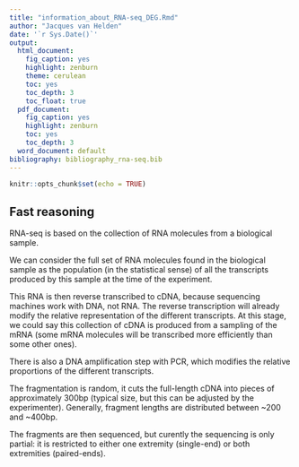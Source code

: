 ```yaml
---
title: "information_about_RNA-seq_DEG.Rmd"
author: "Jacques van Helden"
date: '`r Sys.Date()`'
output:
  html_document:
    fig_caption: yes
    highlight: zenburn
    theme: cerulean
    toc: yes
    toc_depth: 3
    toc_float: true
  pdf_document:
    fig_caption: yes
    highlight: zenburn
    toc: yes
    toc_depth: 3
  word_document: default
bibliography: bibliography_rna-seq.bib
---
```


```r
knitr::opts_chunk$set(echo = TRUE)
```


## Fast reasoning

RNA-seq is based on the collection of RNA molecules from a biological sample.


We can consider the full set of RNA molecules found in the biological sample as the population (in the statistical sense) of all the transcripts produced by this sample at the time of the experiment. 

This RNA is then reverse transcribed to cDNA, because sequencing machines work with DNA, not RNA. The reverse transcription will already modify the relative representation of the different transcripts. At this stage, we could say this collection of cDNA is produced from a sampling of the mRNA (some mRNA molecules will be transcribed more efficiently than some other ones). 

There is also a DNA amplification step with PCR, which modifies the relative proportions of the different transcripts. 

The fragmentation is random, it cuts the full-length cDNA into pieces of approximately 300bp (typical size, but this can be adjusted by the experimenter). Generally, fragment lengths are distributed between ~200 and ~400bp. 

The fragments are then sequenced, but curently the sequencing is only partial: it is restricted to either one extremity (single-end) or both extremities (paired-ends).







